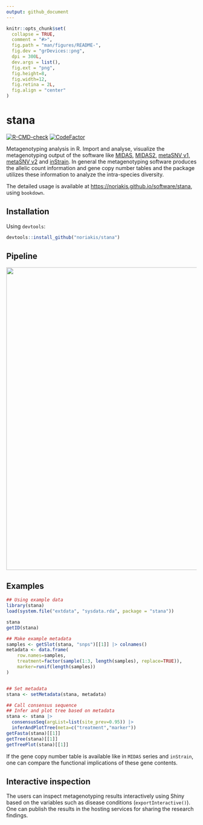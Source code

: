 ```yaml
---
output: github_document
---
```


<!-- README.md is generated from README.Rmd. Please edit that file -->

```r
knitr::opts_chunk$set(
  collapse = TRUE,
  comment = "#>",
  fig.path = "man/figures/README-",
  fig.dev = "grDevices::png",
  dpi = 300L,
  dev.args = list(),
  fig.ext = "png",
  fig.height=8,
  fig.width=12,
  fig.retina = 2L,
  fig.align = "center"
)
```

# stana

<!-- badges: start -->
[![R-CMD-check](https://github.com/noriakis/stana/actions/workflows/R-CMD-check.yaml/badge.svg)](https://github.com/noriakis/stana/actions/workflows/R-CMD-check.yaml) [![CodeFactor](https://www.codefactor.io/repository/github/noriakis/stana/badge)](https://www.codefactor.io/repository/github/noriakis/stana)
<!-- badges: end -->

Metagenotyping analysis in R. Import and analyse, visualize the metagenotyping output of the software like [MIDAS](https://github.com/snayfach/MIDAS), [MIDAS2](https://github.com/czbiohub/MIDAS2), [metaSNV v1, metaSNV v2](https://github.com/metasnv-tool/metaSNV) and [inStrain](https://github.com/MrOlm/inStrain). In general the metagenotyping software produces the allelic count information and gene copy number tables and the package utilizes these information to analyze the intra-species diversity.

The detailed usage is available at [https://noriakis.github.io/software/stana](https://noriakis.github.io/software/stana), using `bookdown`.

## Installation

Using `devtools`:

```r
devtools::install_github("noriakis/stana")
```

## Pipeline

<img src="https://github.com/noriakis/software/blob/main/images/stana_pipeline.png?raw=true" width="800px">

## Examples

```r
## Using example data
library(stana)
load(system.file("extdata", "sysdata.rda", package = "stana"))

stana
getID(stana)

## Make example metadata
samples <- getSlot(stana, "snps")[[1]] |> colnames()
metadata <- data.frame(
    row.names=samples,
    treatment=factor(sample(1:3, length(samples), replace=TRUE)),
    marker=runif(length(samples))
)


## Set metadata
stana <- setMetadata(stana, metadata)

## Call consensus sequence
## Infer and plot tree based on metadata
stana <- stana |>
  consensusSeq(argList=list(site_prev=0.95)) |>
  inferAndPlotTree(meta=c("treatment","marker"))
getFasta(stana)[[1]]
getTree(stana)[[1]]
getTreePlot(stana)[[1]]
```

If the gene copy number table is available like in `MIDAS` series and `inStrain`, one can compare the functional implications of these gene contents.


## Interactive inspection

The users can inspect metagenotyping results interactively using Shiny based on the variables such as disease conditions (`exportInteractive()`). One can publish the results in the hosting services for sharing the research findings.